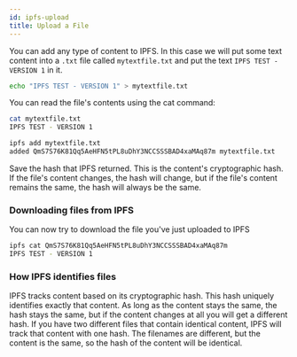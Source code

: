 ```yaml
---
id: ipfs-upload
title: Upload a File
---
```


You can add any type of content to IPFS. In this case we will put some text content into a `.txt` file called `mytextfile.txt` and put the text `IPFS TEST - VERSION 1` in it.

```bash
echo "IPFS TEST - VERSION 1" > mytextfile.txt
```
You can read the file's contents using the cat command:

```bash
cat mytextfile.txt
IPFS TEST - VERSION 1
```

```bash
ipfs add mytextfile.txt
added QmS7S76K81Qq5AeHFN5tPL8uDhY3NCCSSSBAD4xaMAq87m mytextfile.txt
```
Save the hash that IPFS returned. This is the content's cryptographic hash. If the file's content changes, the hash will change, but if the file's content remains the same, the hash will always be the same.

### Downloading files from IPFS

You can now try to download the file you've just uploaded to IPFS

```bash
ipfs cat QmS7S76K81Qq5AeHFN5tPL8uDhY3NCCSSSBAD4xaMAq87m
IPFS TEST - VERSION 1
```
### How IPFS identifies files

IPFS tracks content based on its cryptographic hash. This hash uniquely identifies exactly that content. As long as the content stays the same, the hash stays the same, but if the content changes at all you will get a different hash.
If you have two different files that contain identical content, IPFS will track that content with one hash. The filenames are different, but the content is the same, so the hash of the content will be identical.